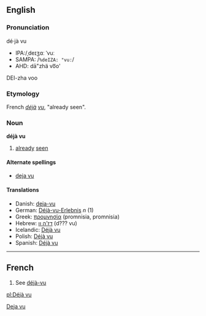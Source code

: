 ==English==
===Pronunciation===
dé·jà vu
*IPA:/ˌdeɪʒɑː ˈvuː
*SAMPA: /<tt>%deIZA: "vu:</tt>/
*AHD: dā"zhä vo͞o'
DEI-zha voo

===Etymology===
French ''[[déjà]] [[vu]]'', "already seen".

===Noun===
'''déjà vu'''

# [[already]] [[seen]]

====Alternate spellings====
*[[deja vu]]

====Translations====
*Danish: [[deja-vu]]
*German: [[Déjà-vu-Erlebnis]] ''n'' (1)
*Greek: [[προμνησία]] (promnisia, promnisίa)
*Hebrew: [[דז'ה וו]] (d??? vu)
*Icelandic: [[Déjà vu]]
*Polish: [[Déjà vu]]
*Spanish: [[Déjà vu]]

[[Category:English words spelled with diacritics or ligatures|Deja vu]]

----

==French==

# See [[déjà-vu]]
[[pl:Déjà vu]]